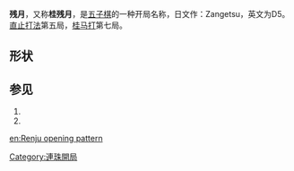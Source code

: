 '''残月'''，又称'''桂残月'''，是[[五子棋|五子棋]]的一种开局名称，日文作：Zangetsu，英文为D5。[[直止打法|直止打法]]第五局，[[桂马打|桂马打]]第七局。

==形状==
{{Goban 5x5|=   |  |  |  |  |  |  |  |  w2|  |  b3|  |  |  b1|  |  |  |  |  |  |  |  |  |  |  |  |24|u=u|d=d|l=l|r=r}}

==参见==

#{{cite web | url=http://www.ljrenju.cn/croom/index.htm#Openning | title=开局精解 | accessdate=2012-07-12 | archive-url=https://web.archive.org/web/20121016194821/http://www.ljrenju.cn/croom/index.htm#Openning#Openning | archive-date=2012-10-16 | dead-url=yes }}
#{{cite web | url=http://bbs.pc186.com/thread-27255-1-1.html | title=五子棋开局棋谱 | accessdate=2012-07-12 | archive-date=2012-10-16 | archive-url=https://web.archive.org/web/20121016214516/http://bbs.pc186.com/thread-27255-1-1.html | dead-url=no }}

{{五子棋开局}}

[[Category:連珠開局|Category:連珠開局]]


{{棋类小作品}}

[[en:Renju_opening_pattern|en:Renju opening pattern]]